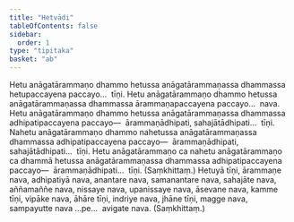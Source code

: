 ```yaml
---
title: "Hetvādi"
tableOfContents: false
sidebar:
  order: 1
type: "tipitaka"
basket: "ab"
---
```



<DynamicBreadcrumb />

<Division number="497">

<Paragraph number="1105">
Hetu anāgatārammaṇo dhammo hetussa anāgatārammaṇassa dhammassa hetupaccayena paccayo…  tīṇi.
</Paragraph>

<Paragraph number="1106">
Hetu anāgatārammaṇo dhammo hetussa anāgatārammaṇassa dhammassa ārammaṇapaccayena paccayo…  nava.
</Paragraph>

<Paragraph number="1107">
Hetu anāgatārammaṇo dhammo hetussa anāgatārammaṇassa dhammassa adhipatipaccayena paccayo—  ārammaṇādhipati, sahajātādhipati…  tīṇi.
</Paragraph>

<Paragraph number="1108">
Nahetu anāgatārammaṇo dhammo nahetussa anāgatārammaṇassa dhammassa adhipatipaccayena paccayo—  ārammaṇādhipati, sahajātādhipati…  tīṇi.
</Paragraph>

<Paragraph number="1109">
Hetu anāgatārammaṇo ca nahetu anāgatārammaṇo ca dhammā hetussa anāgatārammaṇassa dhammassa adhipatipaccayena paccayo—  ārammaṇādhipati…  tīṇi. (Saṃkhittaṃ.)
</Paragraph>

</Division>
<Division number="498">

<Paragraph number="1110">
Hetuyā tīṇi, ārammaṇe nava, adhipatiyā nava, anantare nava, samanantare nava, sahajāte nava, aññamaññe nava, nissaye nava, upanissaye nava, āsevane nava, kamme tīṇi, vipāke nava, āhāre tīṇi, indriye nava, jhāne tīṇi, magge nava, sampayutte nava …pe…  avigate nava. (Saṃkhittaṃ.)
</Paragraph>
</Division>